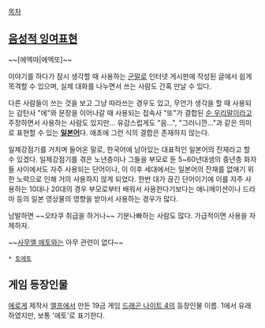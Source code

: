 [[목차]]
== [[음성적 잉여표현]] ==
~~[에엑따|에엑또]~~

이야기를 하다가 잠시 생각할 때 사용하는 [[군말]]로 인터넷 게시판에 작성된 글에서 쉽게 목격할 수 있으며, 실제 대화를 나누면서 쓰는 사람도 간혹 만날 수 있다.

다른 사람들이 쓰는 것을 보고 그냥 따라쓰는 경우도 있고, 무언가 생각을 할 때 사용되는 감탄사 "에"와 문장을 이어나갈 때 사용되는 접속사 "또"가 결합된 [[순 우리말]]이라고 주장하면서 사용하는 사람도 있지만... 유감스럽게도 "음...", "그러니깐..."과 같은 의미로 표현할 수 있는 '''[[일본어]]'''다. 애초에 그런 식의 결합은 존재하지 않는다.

일제강점기를 거치며 들어온 말로, 한국어에 남아있는 대표적인 일본어의 잔재라고 할 수 있겠다. 일제강점기를 겪은 노년층이나 그들을 부모로 둔 5~60년대생의 중년층 화자들 사이에서도 자주 사용되는 단어이나, 이 이후 세대에서는 일본어의 잔재를 없애기 위한 노력으로 인해 거의 사용하지 않게 되었다. 한번 대가 끊긴 단어이기에 이를 자주 사용하는 10대나 20대의 경우 부모로부터 배워서 사용한다기보다는 애니메이션이나 드라마 등의 일본 영상물의 영향을 받아서 사용하는 경우가 많다.

남발하면 ~~오타쿠 취급을 하거나~~ 기분나빠하는 사람도 많다. 가급적이면 사용을 자제하자.

~~[[사무엘 에토]]와는 아무 관련이 없다~~

 * [[토에토]]

== 게임 등장인물 ==

[[에로게]] 제작사 [[엘프]]에서 만든 19금 게임 [[드래곤 나이트 4]]의 등장인물 이름. 1에서 유래하였지만, 보통 '에토'로 표기한다.
